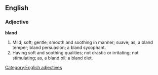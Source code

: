 ==English==

===Adjective===
'''bland'''

# Mild; soft; gentle; smooth and soothing in manner; suave; as, a bland temper; bland persuasion; a bland sycophant.
# Having soft and soothing qualities; not drastic or irritating; not stimulating; as, a bland oil; a bland diet.

[[Category:English adjectives]]